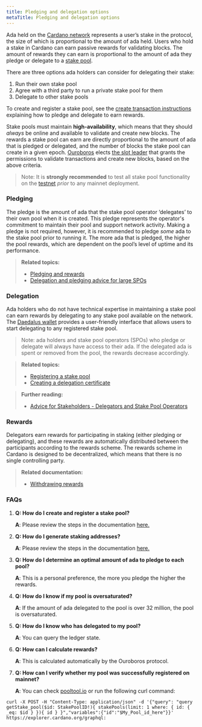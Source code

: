 ```yaml
---
title: Pledging and delegation options
metaTitle: Pledging and delegation options
---
```


Ada held on the [Cardano network](https://cardano.org/) represents a user’s stake in the
protocol, the size of which is proportional to the amount of ada held. Users who
hold a stake in Cardano can earn passive rewards for validating blocks. The
amount of rewards they can earn is proportional to the amount of ada they pledge
or delegate to a [stake pool](https://docs.cardano.org/core-concepts/stake-pools).

There are three options ada holders can consider for delegating their stake:

1. Run their own stake pool
2. Agree with a third party to run a private stake pool for them
3. Delegate to other stake pools

To create and register a stake pool, see the
[create transaction instructions](https://github.com/input-output-hk/cardano-node/blob/master/doc/stake-pool-operations/simple_transaction.md)
explaining how to pledge and delegate to earn rewards.

Stake pools must maintain **high-availability**, which means that they should
*always* be online and available to validate and create new blocks. The rewards a
stake pool can earn are directly proportional to the amount of ada that is
pledged or delegated, and the number of blocks the stake pool can create in a
given epoch. [Ouroboros](https://docs.cardano.org/core-concepts/ouroboros-overview)
elects [the slot leader](https://docs.cardano.org/glossary#slotleader) that grants the permissions to validate transactions and create new
blocks, based on the above criteria.

> Note: It is **strongly recommended** to test all stake pool functionality on the
> [testnet](https://testnets.cardano.org/en/testnets/cardano/overview/) *prior* to any mainnet deployment.

### Pledging

The pledge is the amount of ada that the stake pool operator ‘delegates’ to
their own pool when it is created. This pledge represents the operator's commitment
to maintain their pool and support network activity. Making a pledge is
not required, however, it is recommended to pledge *some* ada to the stake pool
prior to running it. The more ada that is pledged, the higher the pool rewards,
which are dependent on the pool’s level of uptime and its performance.

> **Related topics:**
> -   [Pledging and rewards](/core-concepts/pledging-rewards)
> -   [Delegation and pledging advice for large SPOs](/getting-started/guidelines-for-large-spos/#delegationandpledgingadvice)

### Delegation

Ada holders who do not have technical expertise in maintaining a stake pool can
earn rewards by delegating to any stake pool available on the network. The
[Daedalus wallet](https://docs.cardano.org/cardano-components/daedalus-wallet) provides a user-friendly interface that allows users
to start delegating to any registered stake pool.

> Note: ada holders and stake pool operators (SPOs) who pledge or delegate will always have access to
> their ada. If the delegated ada is spent or removed from the pool, the rewards
> decrease accordingly.

> **Related topics:**
> -   [Registering a stake pool](https://github.com/input-output-hk/cardano-node/blob/master/doc/stake-pool-operations/register_stakepool.md)
> -   [Creating a delegation certificate](https://github.com/cardano-community/guild-operators/blob/alpha/docs/Staking/Delegates.md#create-a-delegation-certificate-and-submit-to-the-network)

> **Further reading:**
>
> - [Advice for Stakeholders - Delegators and Stake Pool Operators](https://iohk.io/en/blog/posts/2020/11/13/the-general-perspective-on-staking-in-cardano/)

### Rewards

Delegators earn rewards for participating in staking (either pledging or
delegating), and these rewards are automatically distributed between the
participants according to the rewards scheme. The rewards scheme in Cardano is
designed to be decentralized, which means that there is no single controlling
party.

> **Related documentation:**
> -   [Withdrawing rewards](https://github.com/input-output-hk/cardano-node/blob/master/doc/stake-pool-operations/withdraw-rewards.md) 

### FAQs

1. **Q: How do I create and register a stake pool?**

   **A**: Please review the steps in the documentation
   [here.](https://github.com/input-output-hk/cardano-node/blob/master/doc/stake-pool-operations/getConfigFiles_AND_Connect.md)

1. **Q: How do I generate staking addresses?**

   **A**: Please review the steps in the documentation
   [here.](https://github.com/input-output-hk/cardano-node/blob/master/doc/stake-pool-operations/register_key.md)

1. **Q: How do I determine an optimal amount of ada to pledge to each pool?**

   **A**: This is a personal preference, the more you pledge the higher the
   rewards.

1. **Q: How do I know if my pool is oversaturated?**

   **A**: If the amount of ada delegated to the pool is over 32 million, the
   pool is oversaturated.

1. **Q: How do I know who has delegated to my pool?**

   **A**: You can query the ledger state.

1. **Q: How can I calculate rewards?**

   **A**: This is calculated automatically by the Ouroboros protocol.

1. **Q: How can I verify whether my pool was successfully registered on
   mainnet?**

   **A**: You can check [pooltool.io](https://pooltool.io/) or run the following
   curl command:

```
curl -X POST -H "Content-Type: application/json" -d '{"query": "query getStake_pool($id: StakePoolID!){ stakePools(limit: 1 where: { id: { _eq: $id } }){ id } }","variables":{"id":"$My_Pool_id_here"}}' https://explorer.cardano.org/graphql:
```
